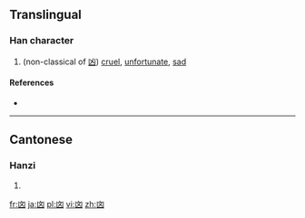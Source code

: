 ==Translingual==

===Han character===
{{Han char|rn=17|rad=凵|as=04|sn=6|four=|canj=山卜大 (UYK)|ids=⿶[[凵]][[文]]}}

# (non-classical of [[凶]]) [[cruel]], [[unfortunate]], [[sad]]

====References====
* {{Han ref|kx=0135.151|uh=34D9|ud=13529}}

----

==Cantonese==

===Hanzi===
{{yue-hanzi|jyut=[[hung1]], [[kung4]]|y=hung1, kung4}}

# {{defn|lang=yue|sort=凵04}}

[[fr:㓙]]
[[ja:㓙]]
[[pl:㓙]]
[[vi:㓙]]
[[zh:㓙]]